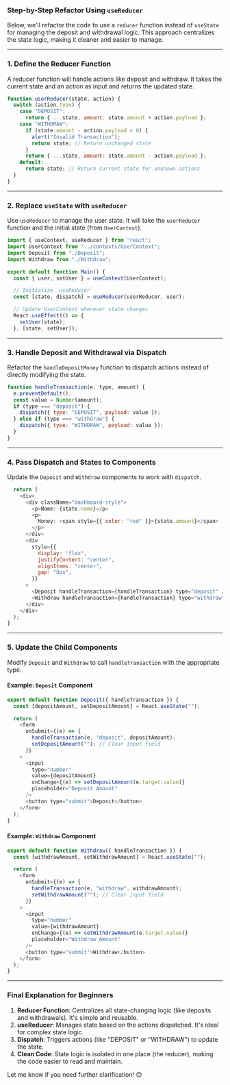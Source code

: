 ### Step-by-Step Refactor Using `useReducer`

Below, we'll refactor the code to use a `reducer` function instead of `useState` for managing the deposit and withdrawal logic. This approach centralizes the state logic, making it cleaner and easier to manage.

---

### 1. **Define the Reducer Function**

A reducer function will handle actions like deposit and withdraw. It takes the current state and an action as input and returns the updated state.

```javascript
function userReducer(state, action) {
  switch (action.type) {
    case "DEPOSIT":
      return { ...state, amount: state.amount + action.payload };
    case "WITHDRAW":
      if (state.amount - action.payload < 0) {
        alert("Invalid Transaction");
        return state; // Return unchanged state
      }
      return { ...state, amount: state.amount - action.payload };
    default:
      return state; // Return current state for unknown actions
  }
}
```

---

### 2. **Replace `useState` with `useReducer`**

Use `useReducer` to manage the user state. It will take the `userReducer` function and the initial state (from `UserContext`).

```javascript
import { useContext, useReducer } from "react";
import UserContext from "../contexts/UserContext";
import Deposit from "./Deposit";
import Withdraw from "./Withdraw";

export default function Main() {
  const { user, setUser } = useContext(UserContext);

  // Initialize `useReducer`
  const [state, dispatch] = useReducer(userReducer, user);

  // Update UserContext whenever state changes
  React.useEffect(() => {
    setUser(state);
  }, [state, setUser]);
```

---

### 3. **Handle Deposit and Withdrawal via Dispatch**

Refactor the `handleDepositMoney` function to dispatch actions instead of directly modifying the state.

```javascript
function handleTransaction(e, type, amount) {
  e.preventDefault();
  const value = Number(amount);
  if (type === "deposit") {
    dispatch({ type: "DEPOSIT", payload: value });
  } else if (type === "withdraw") {
    dispatch({ type: "WITHDRAW", payload: value });
  }
}
```

---

### 4. **Pass Dispatch and States to Components**

Update the `Deposit` and `Withdraw` components to work with `dispatch`.

```javascript
  return (
    <div>
      <div className="dashboard-style">
        <p>Name: {state.name}</p>
        <p>
          Money: <span style={{ color: "red" }}>{state.amount}</span>
        </p>
      </div>
      <div
        style={{
          display: "flex",
          justifyContent: "center",
          alignItems: "center",
          gap: "8px",
        }}
      >
        <Deposit handleTransaction={handleTransaction} type="deposit" />
        <Withdraw handleTransaction={handleTransaction} type="withdraw" />
      </div>
    </div>
  );
}
```

---

### 5. **Update the Child Components**

Modify `Deposit` and `Withdraw` to call `handleTransaction` with the appropriate type.

#### Example: `Deposit` Component

```javascript
export default function Deposit({ handleTransaction }) {
  const [depositAmount, setDepositAmount] = React.useState("");

  return (
    <form
      onSubmit={(e) => {
        handleTransaction(e, "deposit", depositAmount);
        setDepositAmount(""); // Clear input field
      }}
    >
      <input
        type="number"
        value={depositAmount}
        onChange={(e) => setDepositAmount(e.target.value)}
        placeholder="Deposit Amount"
      />
      <button type="submit">Deposit</button>
    </form>
  );
}
```

#### Example: `Withdraw` Component

```javascript
export default function Withdraw({ handleTransaction }) {
  const [withdrawAmount, setWithdrawAmount] = React.useState("");

  return (
    <form
      onSubmit={(e) => {
        handleTransaction(e, "withdraw", withdrawAmount);
        setWithdrawAmount(""); // Clear input field
      }}
    >
      <input
        type="number"
        value={withdrawAmount}
        onChange={(e) => setWithdrawAmount(e.target.value)}
        placeholder="Withdraw Amount"
      />
      <button type="submit">Withdraw</button>
    </form>
  );
}
```

---

### Final Explanation for Beginners

1. **Reducer Function**: Centralizes all state-changing logic (like deposits and withdrawals). It's simple and reusable.
2. **useReducer**: Manages state based on the actions dispatched. It's ideal for complex state logic.
3. **Dispatch**: Triggers actions (like "DEPOSIT" or "WITHDRAW") to update the state.
4. **Clean Code**: State logic is isolated in one place (the reducer), making the code easier to read and maintain.

Let me know if you need further clarification! 😊
